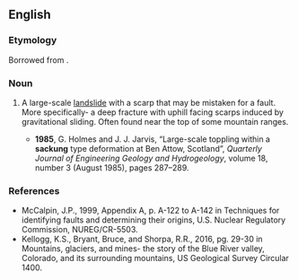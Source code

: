 {{also|Sackung}}
==English==

===Etymology===
Borrowed from {{bor|en|de|Sackung}}.

===Noun===
{{en-noun|s|sackungen}}

# {{lb|en|geology}} A large-scale [[landslide]] with a scarp that may be mistaken for a fault. More specifically- a deep fracture with uphill facing scarps induced by gravitational sliding. Often found near the top of some mountain ranges.
#* '''1985''', G. Holmes and J. J. Jarvis, “Large-scale toppling within a '''sackung''' type deformation at Ben Attow, Scotland”, ''Quarterly Journal of Engineering Geology and Hydrogeology'', volume 18, number 3 (August 1985), pages 287–289.

===References===
* McCalpin, J.P., 1999, Appendix A, p. A-122 to A-142 in Techniques for identifying faults and determining their origins, U.S. Nuclear Regulatory Commission, NUREG/CR-5503.
* Kellogg, K.S., Bryant, Bruce, and Shorpa, R.R., 2016,  pg. 29-30 in Mountains, glaciers, and mines- the story of the Blue River valley, Colorado, and its surrounding mountains, US Geological Survey Circular 1400.